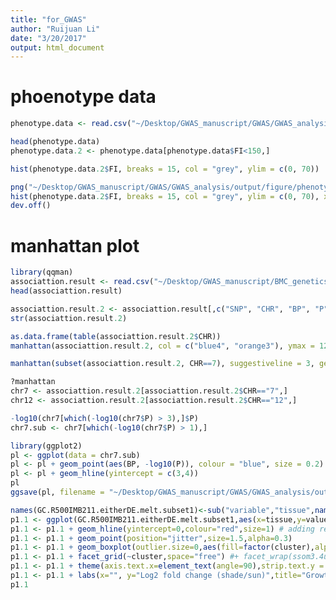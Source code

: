 ```yaml
---
title: "for_GWAS"
author: "Ruijuan Li"
date: "3/20/2017"
output: html_document
---
```


# phoenotype data 
```r
phenotype.data <- read.csv("~/Desktop/GWAS_manuscript/GWAS/GWAS_analysis/phenotype_data.csv", header = T)

head(phenotype.data)
phenotype.data.2 <- phenotype.data[phenotype.data$FI<150,]

hist(phenotype.data.2$FI, breaks = 15, col = "grey", ylim = c(0, 70))

png("~/Desktop/GWAS_manuscript/GWAS/GWAS_analysis/output/figure/phenotype.png", width=8, height=6, units="in", res=300)
hist(phenotype.data.2$FI, breaks = 15, col = "grey", ylim = c(0, 70), xlab = "Female index", ylab="Number of accessions", main="")
dev.off() 
```

# manhattan plot
```r
library(qqman)
associattion.result <- read.csv("~/Desktop/GWAS_manuscript/BMC_genetics/Additional_file_4.csv", header = T)
head(associattion.result)

associattion.result.2 <- associattion.result[,c("SNP", "CHR", "BP", "P")]
str(associattion.result.2)

as.data.frame(table(associattion.result.2$CHR))
manhattan(associattion.result.2, col = c("blue4", "orange3"), ymax = 12, suggestiveline = 3, genomewideline = 4)

manhattan(subset(associattion.result.2, CHR==7), suggestiveline = 3, genomewideline = 4)

?manhattan
chr7 <- associattion.result.2[associattion.result.2$CHR=="7",]
chr12 <- associattion.result.2[associattion.result.2$CHR=="12",]

-log10(chr7[which(-log10(chr7$P) > 3),]$P)
chr7.sub <- chr7[which(-log10(chr7$P) > 1),] 

library(ggplot2)
pl <- ggplot(data = chr7.sub)
pl <- pl + geom_point(aes(BP, -log10(P)), colour = "blue", size = 0.2)
pl <- pl + geom_hline(yintercept = c(3,4))
pl 
ggsave(pl, filename = "~/Desktop/GWAS_manuscript/GWAS/GWAS_analysis/output/figure/chr7.png", width = 8, height = 40)

names(GC.R500IMB211.eitherDE.melt.subset1)<-sub("variable","tissue",names(GC.R500IMB211.eitherDE.melt.subset1))
p1.1 <- ggplot(GC.R500IMB211.eitherDE.melt.subset1,aes(x=tissue,y=value,color=value))
p1.1 <- p1.1 + geom_hline(yintercept=0,colour="red",size=1) # adding red line at fold change = 0 (060515)
p1.1 <- p1.1 + geom_point(position="jitter",size=1.5,alpha=0.3) 
p1.1 <- p1.1 + geom_boxplot(outlier.size=0,aes(fill=factor(cluster),alpha=0.8)) + theme_bw() +xlab("sun/shade treatment (hr)") + scale_colour_gradient2(low="green1",mid="gray",high="magenta")
p1.1 <- p1.1 + facet_grid(~cluster,space="free") #+ facet_wrap(ssom3.4unit.classif~.)  ,scale="free"
p1.1 <- p1.1 + theme(axis.text.x=element_text(angle=90),strip.text.y = element_text(angle=0),legend.position="none")
p1.1 <- p1.1 + labs(x="", y="Log2 fold change (shade/sun)",title="Growth Chamber") + theme(plot.title = element_text(hjust = 0.5)) #
p1.1     



```


